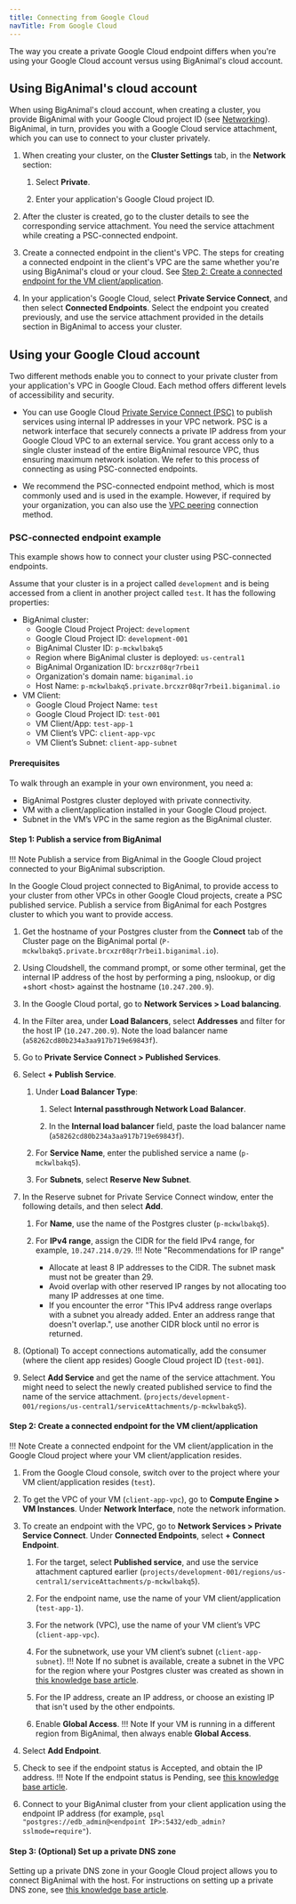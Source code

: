 ```yaml
---
title: Connecting from Google Cloud
navTitle: From Google Cloud
---
```


The way you create a private Google Cloud endpoint differs when you're using your Google Cloud account versus using BigAnimal's cloud account.

## Using BigAnimal's cloud account
When using BigAnimal's cloud account, when creating a cluster, you provide BigAnimal with your Google Cloud project ID (see [Networking](/biganimal/latest/getting_started/creating_a_cluster/#cluster-settings-tab)). BigAnimal, in turn, provides you with a Google Cloud service attachment, which you can use to connect to your cluster privately.

1. When creating your cluster, on the **Cluster Settings** tab, in the **Network** section:
   1. Select **Private**.

   1. Enter your application's Google Cloud project ID.

1. After the cluster is created, go to the cluster details to see the corresponding service attachment. You need the service attachment while creating a PSC-connected endpoint.

1. Create a connected endpoint in the client's VPC. The steps for creating a connected endpoint in the client's VPC are the same whether you're using BigAnimal's cloud or your cloud. See [Step 2: Create a connected endpoint for the VM client/application](#step-2-create-a-connected-endpoint-for-the-vm-clientapplication).

1. In your application's Google Cloud, select **Private Service Connect**, and then select **Connected Endpoints**. Select the endpoint you created previously, and use the service attachment provided in the details section in BigAnimal to access your cluster.

## Using your Google Cloud account

Two different methods enable you to connect to your private cluster from your application's VPC in Google Cloud. Each method offers different levels of accessibility and security. 

- You can use Google Cloud [Private Service Connect (PSC)](https://cloud.google.com/vpc/docs/configure-private-service-connect-producer) to publish services using internal IP addresses in your VPC network. PSC is a network interface that securely connects a private IP address from your Google Cloud VPC to an external service. You grant access only to a single cluster instead of the entire BigAnimal resource VPC, thus ensuring maximum network isolation. We refer to this process of connecting as using PSC-connected endpoints. 

- We recommend the PSC-connected endpoint method, which is most commonly used and is used in the example. However, if required by your organization, you can also use the [VPC peering](vpc_peering) connection method.

### PSC-connected endpoint example
This example shows how to connect your cluster using PSC-connected endpoints. 

Assume that your cluster is in a project called `development` and is being accessed from a client in another project called `test`. It has the following properties:

-  BigAnimal cluster:
   - Google Cloud Project Project: `development`
   - Google Cloud Project ID: `development-001`
   - BigAnimal Cluster ID: `p-mckwlbakq5`
   - Region where BigAnimal cluster is deployed: `us-central1`
   - BigAnimal Organization ID: `brcxzr08qr7rbei1`
   - Organization's domain name: `biganimal.io`
   - Host Name: `p-mckwlbakq5.private.brcxzr08qr7rbei1.biganimal.io`
- VM Client:
   - Google Cloud Project Name: `test`
   - Google Cloud Project ID: `test-001`
   - VM Client/App: `test-app-1`
   - VM Client’s VPC: `client-app-vpc`
   - VM Client’s Subnet: `client-app-subnet`


#### Prerequisites

To walk through an example in your own environment, you need a:

- BigAnimal Postgres cluster deployed with private connectivity.
- VM with a client/application installed in your Google Cloud project.
- Subnet in the VM’s VPC in the same region as the BigAnimal cluster.


#### Step 1: Publish a service from BigAnimal

!!! Note
    Publish a service from BigAnimal in the Google Cloud project connected to your BigAnimal subscription.

In the Google Cloud project connected to BigAnimal, to provide access to your cluster from other VPCs in other Google Cloud projects, create a PSC published service. Publish a service from BigAnimal for each Postgres cluster to which you want to provide access.

1. Get the hostname of your Postgres cluster from the **Connect** tab of the Cluster page on the BigAnimal portal (`P-mckwlbakq5.private.brcxzr08qr7rbei1.biganimal.io`).

1. Using Cloudshell, the command prompt, or some other terminal, get the internal IP address of the host by performing a ping, nslookup, or dig +short &lt;host> against the hostname (`10.247.200.9`).

1. In the Google Cloud portal, go to **Network Services > Load balancing**.

1. In the Filter area, under **Load Balancers**, select **Addresses** and filter for the host IP (`10.247.200.9`). Note the load balancer name (`a58262cd80b234a3aa917b719e69843f`).

1. Go to **Private Service Connect > Published Services**.

1. Select **+ Publish Service**. 
   1. Under **Load Balancer Type**:

      1. Select **Internal passthrough Network Load Balancer**.

      1. In the **Internal load balancer** field, paste the load balancer name (`a58262cd80b234a3aa917b719e69843f`).
   1. For **Service Name**, enter the published service a name (`p-mckwlbakq5`).
   1. For **Subnets**, select **Reserve New Subnet**.

1. In the Reserve subnet for Private Service Connect window, enter the following details, and then select **Add**.
   1. For **Name**, use the name of the Postgres cluster (`p-mckwlbakq5`).

   1. For **IPv4 range**, assign the CIDR for the field IPv4 range, for example, `10.247.214.0/29`.
   !!! Note "Recommendations for IP range"
       - Allocate at least 8 IP addresses to the CIDR. The subnet mask must not be greater than 29.
       - Avoid overlap with other reserved IP ranges by not allocating too many IP addresses at one time.
       - If you encounter the error "This IPv4 address range overlaps with a subnet you already added. Enter an address range that doesn't overlap.", use another CIDR block until no error is returned.

1. (Optional) To accept connections automatically, add the consumer (where the client app resides) Google Cloud project ID (`test-001`).

1. Select **Add Service** and get the name of the service attachment. You might need to select the newly created published service to find the name of the service attachment. (`projects/development-001/regions/us-central1/serviceAttachments/p-mckwlbakq5`).

#### Step 2: Create a connected endpoint for the VM client/application

!!! Note
    Create a connected endpoint for the VM client/application in the Google Cloud project where your VM client/application resides.

1. From the Google Cloud console, switch over to the project where your VM client/application resides (`test`).

1. To get the VPC of your VM (`client-app-vpc`), go to **Compute Engine > VM Instances**. Under **Network Interface**, note the network information.

1. To create an endpoint with the VPC, go to **Network Services > Private Service Connect**. Under **Connected Endpoints**, select **+ Connect Endpoint**. 
   1. For the target, select **Published service**, and use the service attachment captured earlier (`projects/development-001/regions/us-central1/serviceAttachments/p-mckwlbakq5`).
   
   1. For the endpoint name, use the name of your VM client/application (`test-app-1`).
   1. For the network (VPC), use the name of your VM client’s VPC (`client-app-vpc`).
   1. For the subnetwork, use your VM client’s subnet (`client-app-subnet`).
      !!! Note
          If no subnet is available, create a subnet in the VPC for the region where your Postgres cluster was created as shown in [this knowledge base article](https://support.biganimal.com/hc/en-us/articles/20383247227801-GCP-Connect-to-BigAnimal-private-cluster-using-GCP-Private-Service-Connect#h_01H4NMNNSFQXNTX78W08Q3G39K).
    1. For the IP address, create an IP address, or choose an existing IP that isn't used by the other endpoints.
    1. Enable **Global Access**.
       !!! Note
           If your VM is running in a different region from BigAnimal, then always enable **Global Access**.
1. Select **Add Endpoint**.

1. Check to see if the endpoint status is Accepted, and obtain the IP address. 
   !!! Note
       If the endpoint status is Pending, see [this knowledge base article](https://support.biganimal.com/hc/en-us/articles/20383247227801-GCP-Connect-to-BigAnimal-private-cluster-using-GCP-Private-Service-Connect#h_01H4NMPGXCSC9V30WNESV52FAV). 

1. Connect to your BigAnimal cluster from your client application using the endpoint IP address (for example, `psql "postgres://edb_admin@<endpoint IP>:5432/edb_admin?sslmode=require"`).

#### Step 3: (Optional) Set up a private DNS zone

Setting up a private DNS zone in your Google Cloud project allows you to connect BigAnimal with the host. For instructions on setting up a private DNS zone, see [this knowledge base article](https://support.biganimal.com/hc/en-us/articles/20383247227801-GCP-Connect-to-BigAnimal-private-cluster-using-GCP-Private-Service-Connect#h_01H4QMHF1DJGKW5ED2BQ6YCT29).
